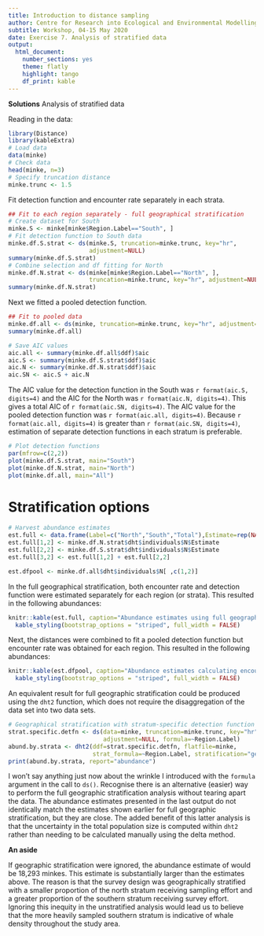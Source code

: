 ---
title: Introduction to distance sampling
author: Centre for Research into Ecological and Environmental Modelling  **University of St Andrews**
subtitle: Workshop, 04-15 May 2020
date: Exercise 7. Analysis of stratified data
output: 
  html_document:
    number_sections: yes
    theme: flatly
    highlight: tango
    df_print: kable
---

<div class="alert  alert-success">
  <strong>Solutions</strong> Analysis of stratified data
</div>

Reading in the data:

```{r, message=FALSE}
library(Distance)
library(kableExtra)
# Load data
data(minke)
# Check data
head(minke, n=3)
# Specify truncation distance
minke.trunc <- 1.5
```

Fit detection function and encounter rate separately in each strata. 

```{r, echo=T, eval=T, message=FALSE}
## Fit to each region separately - full geographical stratification
# Create dataset for South
minke.S <- minke[minke$Region.Label=="South", ]
# Fit detection function to South data
minke.df.S.strat <- ds(minke.S, truncation=minke.trunc, key="hr", 
                       adjustment=NULL)
summary(minke.df.S.strat)
# Combine selection and df fitting for North
minke.df.N.strat <- ds(minke[minke$Region.Label=="North", ],
                       truncation=minke.trunc, key="hr", adjustment=NULL)
summary(minke.df.N.strat)
```

Next we fitted a pooled detection function. 

```{r, echo=T, eval=T, message=FALSE}
## Fit to pooled data
minke.df.all <- ds(minke, truncation=minke.trunc, key="hr", adjustment=NULL)
summary(minke.df.all)
```

```{r, echo=F, eval=T}
# Save AIC values
aic.all <- summary(minke.df.all$ddf)$aic
aic.S <- summary(minke.df.S.strat$ddf)$aic
aic.N <- summary(minke.df.N.strat$ddf)$aic
aic.SN <- aic.S + aic.N

```

The AIC value for the detection function in the South was `r format(aic.S, digits=4)` and the AIC for the North was `r format(aic.N, digits=4)`. This gives a total AIC of `r format(aic.SN, digits=4)`. The AIC value for the pooled detection function was `r format(aic.all, digits=4)`. Because `r format(aic.all, digits=4)` is greater than `r format(aic.SN, digits=4)`, estimation of separate detection functions in each stratum is preferable. 

```{r, echo=F}
# Plot detection functions
par(mfrow=c(2,2))
plot(minke.df.S.strat, main="South")
plot(minke.df.N.strat, main="North")
plot(minke.df.all, main="All")
```

# Stratification options

```{r, echo=F}
# Harvest abundance estimates
est.full <- data.frame(Label=c("North","South","Total"),Estimate=rep(NA,3))
est.full[1,2] <- minke.df.N.strat$dht$individuals$N$Estimate
est.full[2,2] <- minke.df.S.strat$dht$individuals$N$Estimate
est.full[3,2] <- est.full[1,2] + est.full[2,2]

est.dfpool <- minke.df.all$dht$individuals$N[ ,c(1,2)]
```

In the full geographical stratification, both encounter rate and detection function were estimated separately for each region (or strata). This resulted in the following abundances:

```{r, echo=FALSE}
knitr::kable(est.full, caption="Abundance estimates using full geographical stratification.", digits=0) %>%
  kable_styling(bootstrap_options = "striped", full_width = FALSE)
```

Next, the distances were combined to fit a pooled detection function but encounter rate was obtained for each region. This resulted in the following abundances:

```{r, echo=FALSE}
knitr::kable(est.dfpool, caption="Abundance estimates calculating encounter rate by strata and a pooled detection function.", digits=0) %>%
  kable_styling(bootstrap_options = "striped", full_width = FALSE)
```

An equivalent result for full geographic stratification could be produced using the `dht2` function, which does not require the disaggregation of the data set into two data sets.

```{r, echo=T, eval=T}
# Geographical stratification with stratum-specific detection function 
strat.specific.detfn <- ds(data=minke, truncation=minke.trunc, key="hr", 
                           adjustment=NULL, formula=~Region.Label)
abund.by.strata <- dht2(ddf=strat.specific.detfn, flatfile=minke, 
                        strat_formula=~Region.Label, stratification="geographical")
print(abund.by.strata, report="abundance")
```

I won't say anything just now about the wrinkle I introduced with the `formula` argument in the call to `ds()`.  Recognise there is an alternative (easier) way to perform the full geographic stratification analysis without tearing apart the data.  The abundance estimates presented in the last output do not identically match the estimates shown earlier for full geographic stratification, but they are close.  The added benefit of this latter analysis is that the uncertainty in the total population size is computed within `dht2` rather than needing to be calculated manually using the delta method.

<div class="alert  alert-info">
  <strong>An aside</strong> 
  <p>
If geographic stratification were ignored, the abundance estimate of would be 18,293 minkes. This estimate is substantially larger than the estimates above. The reason is that the survey design was geographically stratified with a smaller proportion of the north stratum receiving sampling effort and a greater proportion of the southern stratum receiving survey effort. Ignoring this inequity in the unstratified analysis would lead us to believe that the more heavily sampled southern stratum is indicative of whale density throughout the study area.
  
</div>
